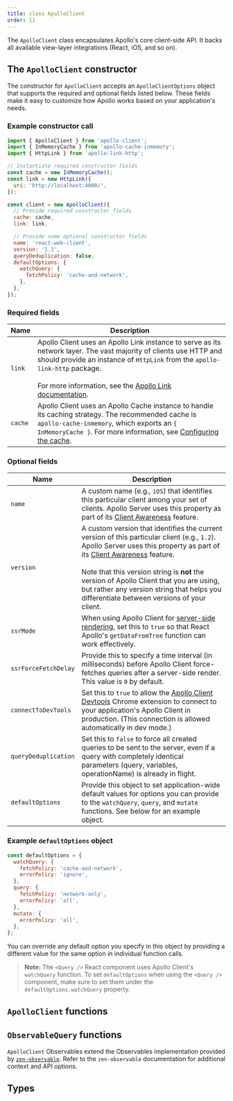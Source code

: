 ```yaml
---
title: class ApolloClient
order: 11
---
```


The `ApolloClient` class encapsulates Apollo's core client-side API. It backs all available view-layer integrations (React, iOS, and so on).

## The `ApolloClient` constructor

<TypescriptApiBox name="ApolloClient.constructor" />

The constructor for `ApolloClient` accepts an `ApolloClientOptions` object that supports the required and optional fields listed below. These fields make it easy to customize how Apollo works based on your application's needs.

### Example constructor call

```js
import { ApolloClient } from 'apollo-client';
import { InMemoryCache } from 'apollo-cache-inmemory';
import { HttpLink } from 'apollo-link-http';

// Instantiate required constructor fields
const cache = new InMemoryCache();
const link = new HttpLink({
  uri: 'http://localhost:4000/',
});

const client = new ApolloClient({
  // Provide required constructor fields
  cache: cache,
  link: link,

  // Provide some optional constructor fields
  name: 'react-web-client',
  version: '1.3',
  queryDeduplication: false,
  defaultOptions: {
    watchQuery: {
      fetchPolicy: 'cache-and-network',
    },
  },
});
```

### Required fields

| Name    | Description                                                                                                                                                                                                                                                                                                       |
| ------- | ----------------------------------------------------------------------------------------------------------------------------------------------------------------------------------------------------------------------------------------------------------------------------------------------------------------- |
| `link`  | Apollo Client uses an Apollo Link instance to serve as its network layer. The vast majority of clients use HTTP and should provide an instance of `HttpLink` from the `apollo-link-http` package. <br/><br/> For more information, see the [Apollo Link documentation](https://www.apollographql.com/docs/link/). |
| `cache` | Apollo Client uses an Apollo Cache instance to handle its caching strategy. The recommended cache is `apollo-cache-inmemory`, which exports an `{ InMemoryCache }`. For more information, see [Configuring the cache](../caching/cache-configuration/).                                                                                 |

### Optional fields

| Name                 | Description                                                                                                                                                                                                                                                                                                                                                                                                                                                       |
| -------------------- | ----------------------------------------------------------------------------------------------------------------------------------------------------------------------------------------------------------------------------------------------------------------------------------------------------------------------------------------------------------------------------------------------------------------------------------------------------------------- |
| `name`               | A custom name (e.g., `iOS`) that identifies this particular client among your set of clients. Apollo Server uses this property as part of its [Client Awareness](https://www.apollographql.com/docs/apollo-server/v2/features/metrics#Client-Awareness) feature.                                                                                                                                                                                                  |
| `version`            | A custom version that identifies the current version of this particular client (e.g., `1.2`). Apollo Server uses this property as part of its [Client Awareness](https://www.apollographql.com/docs/apollo-server/v2/features/metrics#Client-Awareness) feature. <br/><br/> Note that this version string is **not** the version of Apollo Client that you are using, but rather any version string that helps you differentiate between versions of your client. |
| `ssrMode`            | When using Apollo Client for [server-side rendering](../performance/server-side-rendering/), set this to `true` so that React Apollo's `getDataFromTree` function can work effectively.                                                                                                                                                                                                                                                                                |
| `ssrForceFetchDelay` | Provide this to specify a time interval (in milliseconds) before Apollo Client force-fetches queries after a server-side render. This value is `0` by default.                                                                                                                                                                                                                                                                                                    |
| `connectToDevTools`  | Set this to `true` to allow the [Apollo Client Devtools](../development-testing/developer-tooling/#apollo-client-devtools) Chrome extension to connect to your application's Apollo Client in production. (This connection is allowed automatically in dev mode.)                                                                                                                                                                                                               |
| `queryDeduplication` | Set this to `false` to force all created queries to be sent to the server, even if a query with completely identical parameters (query, variables, operationName) is already in flight.                                                                                                                                                                                                                                                                           |
| `defaultOptions`     | Provide this object to set application-wide default values for options you can provide to the `watchQuery`, `query`, and `mutate` functions. See below for an example object.                                                                                                                                                                                                                                                                                     |

### Example `defaultOptions` object

```js
const defaultOptions = {
  watchQuery: {
    fetchPolicy: 'cache-and-network',
    errorPolicy: 'ignore',
  },
  query: {
    fetchPolicy: 'network-only',
    errorPolicy: 'all',
  },
  mutate: {
    errorPolicy: 'all',
  },
};
```

You can override any default option you specify in this object by providing a
different value for the same option in individual function calls.

> **Note:** The `<Query />` React component uses Apollo Client's `watchQuery` function. To set `defaultOptions` when using the `<Query />` component, make sure to set them under the `defaultOptions.watchQuery` property.

## `ApolloClient` functions

<TypescriptApiBox name="ApolloClient.watchQuery" />
<TypescriptApiBox name="ApolloClient.query" />
<TypescriptApiBox name="ApolloClient.mutate" />
<TypescriptApiBox name="ApolloClient.subscribe" />
<TypescriptApiBox name="ApolloClient.readQuery" />
<TypescriptApiBox name="ApolloClient.readFragment" />
<TypescriptApiBox name="ApolloClient.writeQuery" />
<TypescriptApiBox name="ApolloClient.writeFragment" />
<TypescriptApiBox name="ApolloClient.resetStore" />
<TypescriptApiBox name="ApolloClient.onResetStore" />
<TypescriptApiBox name="ApolloClient.clearStore" />
<TypescriptApiBox name="ApolloClient.onClearStore" />
<TypescriptApiBox name="ApolloClient.stop" />
<TypescriptApiBox name="ApolloClient.reFetchObservableQueries" />

## `ObservableQuery` functions

`ApolloClient` Observables extend the Observables implementation provided by [`zen-observable`](https://github.com/zenparsing/zen-observable). Refer to the `zen-observable` documentation for additional context and API options.

<TypescriptApiBox name="ObservableQuery.variables" />
<TypescriptApiBox name="ObservableQuery.result" />
<TypescriptApiBox name="ObservableQuery.getCurrentResult" />
<TypescriptApiBox name="ObservableQuery.refetch" />
<TypescriptApiBox name="ObservableQuery.setOptions" />
<TypescriptApiBox name="ObservableQuery.setVariables" />
<TypescriptApiBox name="ObservableQuery.fetchMore" />
<TypescriptApiBox name="ObservableQuery.updateQuery" />
<TypescriptApiBox name="ObservableQuery.startPolling" />
<TypescriptApiBox name="ObservableQuery.stopPolling" />
<TypescriptApiBox name="ObservableQuery.subscribeToMore" />

## Types

<TypescriptApiBox name="ApolloClientOptions" />
<TypescriptApiBox name="DefaultOptions" />
<TypescriptApiBox name="NetworkStatus" />
<TypescriptApiBox name="ApolloQueryResult" />
<TypescriptApiBox name="ApolloCurrentQueryResult" />
